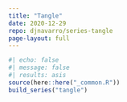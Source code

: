 ```yaml
---
title: "Tangle"
date: 2020-12-29
repo: djnavarro/series-tangle
page-layout: full
---
```

   
::: {.grid}
  
```r
#| echo: false
#| message: false
#| results: asis
source(here::here("_common.R"))
build_series("tangle")
```
   
:::
   
